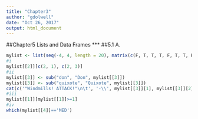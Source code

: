 ```yaml
---
title: "Chapter3"
author: "gdolwell"
date: "Oct 26, 2017"
output: html_document
---
```


##Chapter5
Lists and Data Frames
***
##5.1
A.
```r
mylist <- list(seq(-4, 4, length = 20), matrix(c(F, T, T, T, F, T, T, F, F), nrow= 3, ncol=3, byrow = F), c("don", "quixote"), factor(c("LOW", "MED", "LOW", "MED", "MED", "MED", "HIGH")))
#i
mylist[[2]][c(2, 1), c(2, 3)]
#ii
mylist[[3]] <- sub("don", "Don", mylist[[3]])
mylist[[3]] <- sub("quixote", "Quixote", mylist[[3]])
cat(c('"Windmills! ATTACK!"\n\t', '-\\', mylist[[3]][1], mylist[[3]][2], '/-'))
#iii
mylist[[1]][mylist[[1]]>=1]
#iv
which(mylist[[4]]=='MED')
```
